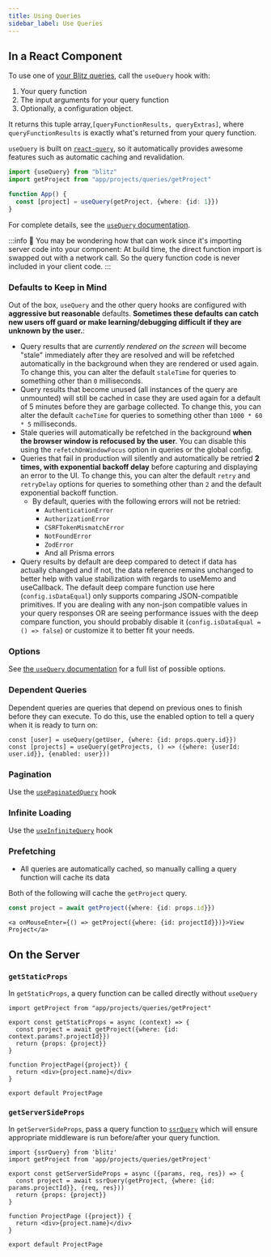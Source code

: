 ```yaml
---
title: Using Queries
sidebar_label: Use Queries
---
```


## In a React Component

To use one of [your Blitz queries](./query-definition), call the `useQuery` hook with:

1. Your query function
2. The input arguments for your query function
3. Optionally, a configuration object.

It returns this tuple array,`[queryFunctionResults, queryExtras]`, where `queryFunctionResults` is exactly what's returned from your query function.

`useQuery` is built on [`react-query`](https://github.com/tannerlinsley/react-query), so it automatically provides awesome features such as automatic caching and revalidation.

```ts
import {useQuery} from "blitz"
import getProject from "app/projects/queries/getProject"

function App() {
  const [project] = useQuery(getProject, {where: {id: 1}})
}
```

For complete details, see the [`useQuery` documentation](./use-query).

:::info 🤔
You may be wondering how that can work since it's importing server code into your component: At build time, the direct function import is swapped out with a network call. So the query function code is never included in your client code.
:::

### Defaults to Keep in Mind

Out of the box, `useQuery` and the other query hooks are configured with **aggressive but reasonable** defaults. **Sometimes these defaults can catch new users off guard or make learning/debugging difficult if they are unknown by the user.**:

- Query results that are _currently rendered on the screen_ will become "stale" immediately after they are resolved and will be refetched automatically in the background when they are rendered or used again. To change this, you can alter the default `staleTime` for queries to something other than `0` milliseconds.
- Query results that become unused (all instances of the query are unmounted) will still be cached in case they are used again for a default of 5 minutes before they are garbage collected. To change this, you can alter the default `cacheTime` for queries to something other than `1000 * 60 * 5` milliseconds.
- Stale queries will automatically be refetched in the background **when the browser window is refocused by the user**. You can disable this using the `refetchOnWindowFocus` option in queries or the global config.
- Queries that fail in production will silently and automatically be retried **2 times, with exponential backoff delay** before capturing and displaying an error to the UI. To change this, you can alter the default `retry` and `retryDelay` options for queries to something other than `2` and the default exponential backoff function.
  - By default, queries with the following errors will not be retried:
    - `AuthenticationError`
    - `AuthorizationError`
    - `CSRFTokenMismatchError`
    - `NotFoundError`
    - `ZodError`
    - And all Prisma errors
- Query results by default are deep compared to detect if data has actually changed and if not, the data reference remains unchanged to better help with value stabilization with regards to useMemo and useCallback. The default deep compare function use here (`config.isDataEqual`) only supports comparing JSON-compatible primitives. If you are dealing with any non-json compatible values in your query responses OR are seeing performance issues with the deep compare function, you should probably disable it (`config.isDataEqual = () => false`) or customize it to better fit your needs.

### Options

See [the `useQuery` documentation](./use-query) for a full list of possible options.

### Dependent Queries

Dependent queries are queries that depend on previous ones to finish before they can execute.
To do this, use the enabled option to tell a query when it is ready to turn on:

```tsx
const [user] = useQuery(getUser, {where: {id: props.query.id}})
const [projects] = useQuery(getProjects, () => ({where: {userId: user.id}}, {enabled: user}))
```

### Pagination

Use the [`usePaginatedQuery`](./use-paginated-query) hook

### Infinite Loading

Use the [`useInfiniteQuery`](./use-infinite-query) hook

### Prefetching

- All queries are automatically cached, so manually calling a query function will cache its data

Both of the following will cache the `getProject` query.

```ts
const project = await getProject({where: {id: props.id}})
```

```tsx
<a onMouseEnter={() => getProject({where: {id: projectId}})}>View Project</a>
```

## On the Server

### `getStaticProps`

In `getStaticProps`, a query function can be called directly without `useQuery`

```tsx
import getProject from "app/projects/queries/getProject"

export const getStaticProps = async (context) => {
  const project = await getProject({where: {id: context.params?.projectId}})
  return {props: {project}}
}

function ProjectPage({project}) {
  return <div>{project.name}</div>
}

export default ProjectPage
```

### `getServerSideProps`

In `getServerSideProps`, pass a query function to [`ssrQuery`](./ssr-query) which will ensure appropriate middleware is run before/after your query function.

```tsx
import {ssrQuery} from 'blitz'
import getProject from 'app/projects/queries/getProject'

export const getServerSideProps = async ({params, req, res}) => {
  const project = await ssrQuery(getProject, {where: {id: params.projectId}}, {req, res}))
  return {props: {project}}
}

function ProjectPage ({project}) {
  return <div>{project.name}</div>
}

export default ProjectPage
```
